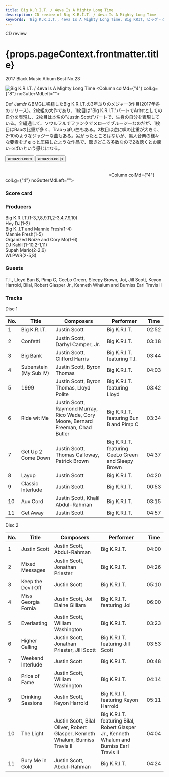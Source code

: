 ```yaml
---
title: Big K.R.I.T. / 4eva Is A Mighty Long Time
description: CD review of Big K.R.I.T. / 4eva Is A Mighty Long Time
keywords: 'Big K.R.I.T., 4eva Is A Mighty Long Time, Big KRIT, ビッグ・クリット, 4エバ・イズ・ア・マイティ・ロング・タイム'
---
```




<p className="largeP">CD review</p>
<h1 className="h1--no--margin">{props.pageContext.frontmatter.title}</h1>
<p className="largeP"><Link to="/best50/2017/">2017 Black Music Album Best No.23</Link></p>

<Row  className="image-card-group">
	<Column colMd={"4"} colLg={"4"} noGutterMdLeft="">
       <ImageCard>

![Big K.R.I.T. / 4eva Is A Mighty Long Time](../../images/cd/bigkrit3L.jpg) 
</ImageCard>
	</Column>
	<Column colMd={"4"} colLg={"8"} noGutterMdLeft="">
	<p>
	Def JamからBMGに移籍したBig K.R.I.T.の3年ぶりのメジャー3作目(2017年冬のリリース)。2枚組の大作であり、1枚目は"Big K.R.I.T."パートでAritstとしての自分を表現し、2枚目は本名の"Justin Scott"パートで、生身の自分を表現している。全編通して、ソウルフルでファンクでメローでブルージーなのだが、1枚目はRapの比重が多く、Trapっぽい曲もある。2枚目は逆に唄の比重が大きく、2-10のようなジャジーな曲もある。尖がったところはないが、黒人音楽の様々な要素をぎゅっと圧縮したような作品で、聴きどころ多数なので2枚聴くとお腹いっぱいという感じになる。
	</p>
	<div>
	  <Button href="https://amzn.to/32jE22N" kind="primary" size="small" renderIcon={ArrowUpRight24}>
      amazon.com
      </Button>
      <Button href="https://amzn.to/3iZnRh7" kind="secondary" size="small" renderIcon={ArrowUpRight24}>
      amazon.co.jp
      </Button>
	</div>
	<a href="https://geo.music.apple.com/jp/album/4eva-is-a-mighty-long-time/1291119038?mt=1&app=music&ls=1&at=11lcug" style="display:inline-block;overflow:hidden;background:url(https://linkmaker.itunes.apple.com/ja-jp/lockup.svg?releaseDate=2017-10-27&kind=album&bubble=apple_music&style=mono-black) no-repeat;width:180px;height:45px;"></a>
	<a href="https://geo.music.apple.com/jp/album/4eva-is-a-mighty-long-time/1291119038?app=itunes&at=11lcug" style="display:inline-block;overflow:hidden;background:url(https://linkmaker.itunes.apple.com/ja-jp/badge-lrg.svg?releaseDate=2017-10-27&kind=album&bubble=itunes_music) no-repeat;width:140px;height:45px;"></a>
	</Column>
</Row>
<Row >
	<Column colMd={"4"} colLg={"4"} noGutterMdLeft="">
<div>
    <h3>Score card</h3>
	<SliderJS1 value="3" />
    <SliderJS2 value="2" />
	<SliderJS3 value="1" />
    <SliderJS4 value="9" />
</div>
</Column>
<Column colMd={"4"} colLg={"8"} noGutterMdLeft="">
<div>
<h3>Producers</h3>
<p>
Big K.R.I.T.(1-3,7,8,9,11,2-3,4,7,9,10)
<br/>Hey DJ(1-2)
<br/>Big K..I.T and Mannie Fresh(1-4)
<br/>Mannie Fresh(1-5)
<br/>Organized Noize and Cory Mo(1-6)
<br/>DJ Kahlil(1-10,2-1,11)
<br/>Supah Mario(2-2,6)
<br/>WLPWR(2-5,8)
</p>
<h3>Guests</h3>
<p>
T.I., Lloyd Bun B, Pimp C, CeeLo Green, Sleepy Brown, Joi, Jill Scott, Keyon Harrold, Bilal, Robert Glasper Jr., Kenneth Whalum and Burniss Earl Travis II
</p>
</div>
</Column>
</Row>

<h3>Tracks</h3>

<p> Disc 1</p>

| No. |	 Title                 |	 Composers                                                                     |	 Performer                                       |	Time |
| --- |	---------------------- | --------------------------------------------------------------------------------- | --------------------------------------------------- | ----- |
| 1	  |	Big K.R.I.T.           | Justin Scott                                                                      | Big K.R.I.T.                                        | 02:52 |
| 2	  |	Confetti               | Justin Scott, Darhyl Camper, Jr.                                                  | Big K.R.I.T.                                        | 03:18 |
| 3	  |	Big Bank               | Justin Scott, Clifford Harris                                                     | Big K.R.I.T. featuring T.I.                         | 03:44 |
| 4	  |	Subenstein (My Sub IV) | Justin Scott, Byron Thomas                                                        | Big K.R.I.T.                                        | 04:03 |
| 5	  |	1999                   | Justin Scott, Byron Thomas, Lloyd Polite                                          | Big K.R.I.T. featuring Lloyd                        | 03:42 |
| 6	  |	Ride wit Me            | Justin Scott, Raymond Murray, Rico Wade, Cory Moore, Bernard Freeman, Chad Butler | Big K.R.I.T. featuring Bun B and Pimp C             | 03:34 |
| 7	  |	Get Up 2 Come Down     | Justin Scott, Thomas Calloway, Patrick Brown                                      | Big K.R.I.T. featuring CeeLo Green and Sleepy Brown | 04:37 |
| 8	  |	Layup                  | Justin Scott                                                                      | Big K.R.I.T.                                        | 04:20 |
| 9	  |	Classic Interlude      | Justin Scott                                                                      | Big K.R.I.T.                                        | 00:53 |
| 10  |	Aux Cord               | Justin Scott, Khalil Abdul-Rahman                                                 | Big K.R.I.T.                                        | 03:15 |
| 11  |	Get Away               | Justin Scott                                                                      | Big K.R.I.T.                                        | 04:57 |

<p> Disc 2</p>

| No. |	 Title              |	 Composers                                                                  |	 Performer                                                                                |	 Time |
| --- |	------------------- | ----------------------------------------------------------------------------- | ------------------------------------------------------------------------------------------- | ----- |
| 1	  |	Justin Scott       	| Justin Scott, Abdul-Rahman                                                   	| Big K.R.I.T.                                                                                |	04:00 |
| 2	  |	Mixed Messages     	| Justin Scott, Jonathan Priester                                              	| Big K.R.I.T.                                                                                |	04:26 |
| 3	  |	Keep the Devil Off 	| Justin Scott                                                                 	| Big K.R.I.T.                                                                                |	05:10 |
| 4	  |	Miss Georgia Fornia	| Justin Scott, Joi Elaine Gilliam                                             	| Big K.R.I.T. featuring Joi                                                                  |	06:00 |
| 5	  |	Everlasting        	| Justin Scott, William Washington                                             	| Big K.R.I.T.                                                                                |	03:23 |
| 6	  |	Higher Calling     	| Justin Scott, Jonathan Priester, Jill Scott                                  	| Big K.R.I.T. featuring Jill Scott                                                           |	03:53 |
| 7	  |	Weekend Interlude  	| Justin Scott                                                                 	| Big K.R.I.T.                                                                                |	00:48 |
| 8	  |	Price of Fame      	| Justin Scott, William Washington                                             	| Big K.R.I.T.                                                                                |	04:14 |
| 9	  |	Drinking Sessions  	| Justin Scott, Keyon Harrold                                                  	| Big K.R.I.T. featuring Keyon Harrold                                                        |	05:11 |
| 10  |	The Light          	| Justin Scott, Bilal Oliver, Robert Glasper, Kenneth Whalum, Burniss Travis II	| Big K.R.I.T. featuring Bilal, Robert Glasper Jr., Kenneth Whalum and Burniss Earl Travis II |	04:04 |
| 11  |	Bury Me in Gold    	| Justin Scott, Abdul-Rahman                                                   	| Big K.R.I.T.                                                                                |	04:24 |


